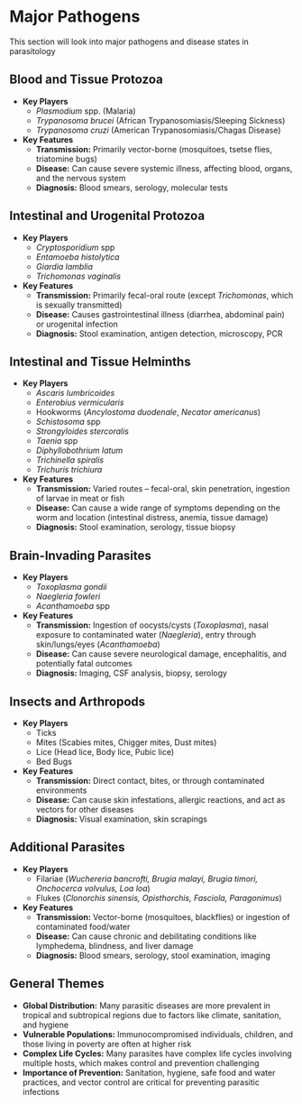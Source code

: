 # Major Pathogens {-}

This section will look into major pathogens and disease states in parasitology

##  **Blood and Tissue Protozoa** {-}

*   **Key Players**
    *   *Plasmodium* spp. (Malaria)
    *   *Trypanosoma brucei* (African Trypanosomiasis/Sleeping Sickness)
    *   *Trypanosoma cruzi* (American Trypanosomiasis/Chagas Disease)
*   **Key Features**
    *   **Transmission:** Primarily vector-borne (mosquitoes, tsetse flies, triatomine bugs)
    *   **Disease:** Can cause severe systemic illness, affecting blood, organs, and the nervous system
    *   **Diagnosis:** Blood smears, serology, molecular tests

##  **Intestinal and Urogenital Protozoa** {-}

*   **Key Players**
    *   *Cryptosporidium* spp
    *   *Entamoeba histolytica*
    *   *Giardia lamblia*
    *   *Trichomonas vaginalis*
*   **Key Features**
    *   **Transmission:** Primarily fecal-oral route (except *Trichomonas*, which is sexually transmitted)
    *   **Disease:** Causes gastrointestinal illness (diarrhea, abdominal pain) or urogenital infection
    *   **Diagnosis:** Stool examination, antigen detection, microscopy, PCR

##  **Intestinal and Tissue Helminths** {-}

*   **Key Players**
    *   *Ascaris lumbricoides*
    *   *Enterobius vermicularis*
    *   Hookworms (*Ancylostoma duodenale*, *Necator americanus*)
    *   *Schistosoma* spp
    *   *Strongyloides stercoralis*
    *   *Taenia* spp
    *   *Diphyllobothrium latum*
    *   *Trichinella spiralis*
    *   *Trichuris trichiura*
*   **Key Features**
    *   **Transmission:** Varied routes – fecal-oral, skin penetration, ingestion of larvae in meat or fish
    *   **Disease:** Can cause a wide range of symptoms depending on the worm and location (intestinal distress, anemia, tissue damage)
    *   **Diagnosis:** Stool examination, serology, tissue biopsy

##  **Brain-Invading Parasites** {-}

*   **Key Players**
    *   *Toxoplasma gondii*
    *   *Naegleria fowleri*
    *   *Acanthamoeba* spp
*   **Key Features**
    *   **Transmission:** Ingestion of oocysts/cysts (*Toxoplasma*), nasal exposure to contaminated water (*Naegleria*), entry through skin/lungs/eyes (*Acanthamoeba*)
    *   **Disease:** Can cause severe neurological damage, encephalitis, and potentially fatal outcomes
    *   **Diagnosis:** Imaging, CSF analysis, biopsy, serology

##  **Insects and Arthropods** {-}

*   **Key Players**
    *   Ticks
    *   Mites (Scabies mites, Chigger mites, Dust mites)
    *   Lice (Head lice, Body lice, Pubic lice)
    *   Bed Bugs
*   **Key Features**
    *   **Transmission:** Direct contact, bites, or through contaminated environments
    *   **Disease:** Can cause skin infestations, allergic reactions, and act as vectors for other diseases
    *   **Diagnosis:** Visual examination, skin scrapings

##  **Additional Parasites** {-}

*   **Key Players**
    *   Filariae (*Wuchereria bancrofti, Brugia malayi, Brugia timori, Onchocerca volvulus, Loa loa*)
    *   Flukes (*Clonorchis sinensis, Opisthorchis, Fasciola, Paragonimus*)
*   **Key Features**
    *   **Transmission:** Vector-borne (mosquitoes, blackflies) or ingestion of contaminated food/water
    *   **Disease:** Can cause chronic and debilitating conditions like lymphedema, blindness, and liver damage
    *   **Diagnosis:** Blood smears, serology, stool examination, imaging

##  **General Themes** {-}

*   **Global Distribution:** Many parasitic diseases are more prevalent in tropical and subtropical regions due to factors like climate, sanitation, and hygiene
*   **Vulnerable Populations:** Immunocompromised individuals, children, and those living in poverty are often at higher risk
*   **Complex Life Cycles:** Many parasites have complex life cycles involving multiple hosts, which makes control and prevention challenging
*   **Importance of Prevention:** Sanitation, hygiene, safe food and water practices, and vector control are critical for preventing parasitic infections

